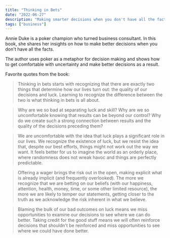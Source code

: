 ```yaml
---
title: "Thinking in Bets"
date: "2022-06-27"
description: "Making smarter decisions when you don't have all the facts."
tags: ["business"]
---
```


Annie Duke is a poker champion who turned business consultant. In this book, she shares her insights on how to make better decisions when you don't have all the facts.

The author uses poker as a metaphor for decision making and shows how to get comfortable with uncertainty and make better decisions as a result.

Favorite quotes from the book:

> Thinking in bets starts with recognizing that there are exactly two things that determine how our lives turn out: the quality of our decisions and luck. Learning to recognize the difference between the two is what thinking in bets is all about.

> Why are we so bad at separating luck and skill? Why are we so uncomfortable knowing that results can be beyond our control? Why do we create such a strong connection between results and the quality of the decisions preceding them?

> We are uncomfortable with the idea that luck plays a significant role in our lives. We recognize the existence of luck, but we resist the idea that, despite our best efforts, things might not work out the way we want. It feels better for us to imagine the world as an orderly place, where randomness does not wreak havoc and things are perfectly predictable.

> Offering a wager brings the risk out in the open, making explicit what is already implicit (and frequently overlooked). The more we recognize that we are betting on our beliefs (with our happiness, attention, health, money, time, or some other limited resource), the more we are likely to temper our statements, getting closer to the truth as we acknowledge the risk inherent in what we believe.

> Blaming the bulk of our bad outcomes on luck means we miss opportunities to examine our decisions to see where we can do better. Taking credit for the good stuff means we will often reinforce decisions that shouldn't be reinforced and miss opportunities to see where we could have done better.
